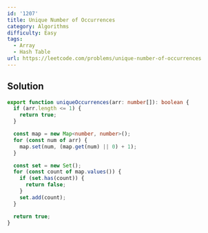 ```yaml
---
id: '1207'
title: Unique Number of Occurrences
category: Algorithms
difficulty: Easy
tags:
  - Array
  - Hash Table
url: https://leetcode.com/problems/unique-number-of-occurrences
---
```


## Solution

```typescript filename="solution.ts" copy
export function uniqueOccurrences(arr: number[]): boolean {
  if (arr.length <= 1) {
    return true;
  }

  const map = new Map<number, number>();
  for (const num of arr) {
    map.set(num, (map.get(num) || 0) + 1);
  }

  const set = new Set();
  for (const count of map.values()) {
    if (set.has(count)) {
      return false;
    }
    set.add(count);
  }

  return true;
}
```
